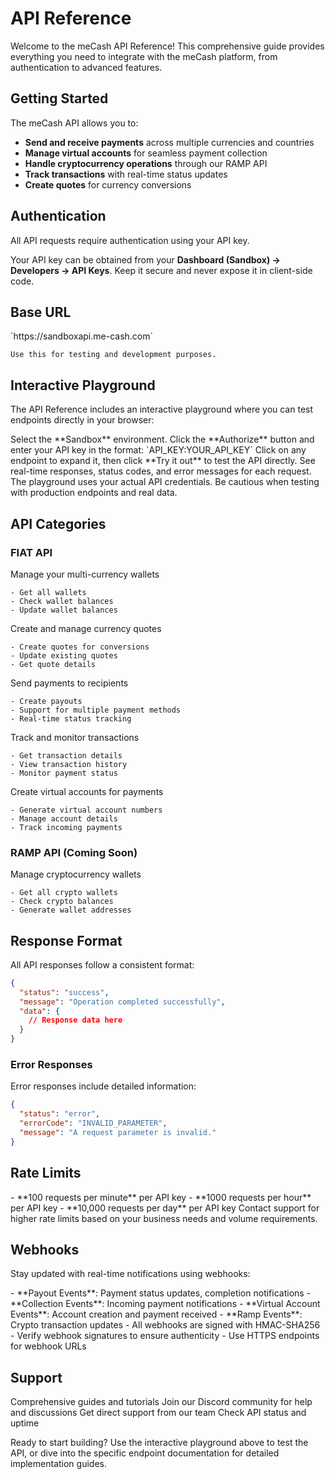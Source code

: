 # API Reference

Welcome to the meCash API Reference! This comprehensive guide provides everything you need to integrate with the meCash platform, from authentication to advanced features.

## Getting Started

The meCash API allows you to:
- **Send and receive payments** across multiple currencies and countries
- **Manage virtual accounts** for seamless payment collection
- **Handle cryptocurrency operations** through our RAMP API
- **Track transactions** with real-time status updates
- **Create quotes** for currency conversions

## Authentication

All API requests require authentication using your API key.

Your API key can be obtained from your **Dashboard (Sandbox) → Developers → API Keys**. Keep it secure and never expose it in client-side code.


## Base URL

<CardGroup cols={1}>
  <Card title="Sandbox" icon="flask">
    `https://sandboxapi.me-cash.com`
    
    Use this for testing and development purposes.
  </Card>
</CardGroup>

## Interactive Playground

The API Reference includes an interactive playground where you can test endpoints directly in your browser:

<Steps>
  <Step title="Select Environment">
    Select the **Sandbox** environment.
  </Step>
  <Step title="Add Your API Key">
    Click the **Authorize** button and enter your API key in the format: `API_KEY:YOUR_API_KEY`
  </Step>
  <Step title="Try Endpoints">
    Click on any endpoint to expand it, then click **Try it out** to test the API directly.
  </Step>
  <Step title="View Responses">
    See real-time responses, status codes, and error messages for each request.
  </Step>
</Steps>

<Warning>
The playground uses your actual API credentials. Be cautious when testing with production endpoints and real data.
</Warning>

## API Categories

### FIAT API

<CardGroup cols={2}>
  <Card title="Wallets" icon="wallet" href="/wallet/get-all-wallets">
    Manage your multi-currency wallets
    
    - Get all wallets
    - Check wallet balances
    - Update wallet balances
  </Card>
  <Card title="Quotes" icon="calculator" href="/quote/create-quote">
    Create and manage currency quotes
    
    - Create quotes for conversions
    - Update existing quotes
    - Get quote details
  </Card>
  <Card title="Payouts" icon="arrow-right" href="/payout/create-payout">
    Send payments to recipients
    
    - Create payouts
    - Support for multiple payment methods
    - Real-time status tracking
  </Card>
  <Card title="Transactions" icon="receipt" href="/transaction/get-transaction">
    Track and monitor transactions
    
    - Get transaction details
    - View transaction history
    - Monitor payment status
  </Card>
  <Card title="Virtual Accounts" icon="building" href="/virtual-account/create-virtual-account">
    Create virtual accounts for payments
    
    - Generate virtual account numbers
    - Manage account details
    - Track incoming payments
  </Card>
</CardGroup>

### RAMP API (Coming Soon)

<CardGroup cols={2}>
  <Card title="Crypto (Coming Soon)" icon="coins" >
    Manage cryptocurrency wallets
    
    - Get all crypto wallets
    - Check crypto balances
    - Generate wallet addresses
  </Card>
  
</CardGroup>

## Response Format

All API responses follow a consistent format:

```json
{
  "status": "success",
  "message": "Operation completed successfully",
  "data": {
    // Response data here
  }
}
```

### Error Responses

Error responses include detailed information:

```json
{
  "status": "error",
  "errorCode": "INVALID_PARAMETER",
  "message": "A request parameter is invalid."
}
```

## Rate Limits

<CardGroup cols={2}>
  <Card title="Standard Limits" icon="clock">
    - **100 requests per minute** per API key
    - **1000 requests per hour** per API key
    - **10,000 requests per day** per API key
  </Card>
  <Card title="Higher Limits" icon="rocket">
    Contact support for higher rate limits based on your business needs and volume requirements.
  </Card>
</CardGroup>

## Webhooks

Stay updated with real-time notifications using webhooks:

<Accordion title="Supported Events">
- **Payout Events**: Payment status updates, completion notifications
- **Collection Events**: Incoming payment notifications
- **Virtual Account Events**: Account creation and payment received
- **Ramp Events**: Crypto transaction updates
</Accordion>

<Accordion title="Webhook Security">
- All webhooks are signed with HMAC-SHA256
- Verify webhook signatures to ensure authenticity
- Use HTTPS endpoints for webhook URLs
</Accordion>


## Support

<CardGroup cols={2}>
  <Card title="Documentation" icon="book" href="https://docs.me-cash.com">
    Comprehensive guides and tutorials
  </Card>
  <Card title="Community" icon="discord" href="https://discord.com/invite/CC5v6h52Wk">
    Join our Discord community for help and discussions
  </Card>
  <Card title="Support" icon="envelope" href="mailto:support@me-cash.com">
    Get direct support from our team
  </Card>
  <Card title="Status Page" icon="chart-bar" href="https://status.me-cash.com">
    Check API status and uptime
  </Card>
</CardGroup>


Ready to start building? Use the interactive playground above to test the API, or dive into the specific endpoint documentation for detailed implementation guides.